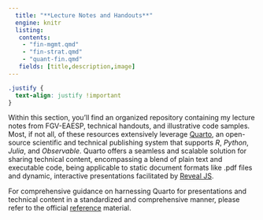 ```yaml
---
  title: "**Lecture Notes and Handouts**"
  engine: knitr
  listing:
   contents:
    - "fin-mgmt.qmd"
    - "fin-strat.qmd"
    - "quant-fin.qmd"
   fields: [title,description,image]
---
```


```css
.justify {
  text-align: justify !important
}
```

::: {.justify}

Within this section, you'll find an organized repository containing my lecture notes from FGV-EAESP, technical handouts, and illustrative code samples. Most, if not all, of these resources extensively leverage [Quarto](www.quarto.org), an open-source scientific and technical publishing system that supports *R*, *Python*, *Julia*, and *Observable*. Quarto offers a seamless and scalable solution for sharing technical content, encompassing a blend of plain text and executable code, being applicable to static document formats like .pdf files and dynamic, interactive presentations facilitated by [Reveal JS](https://revealjs.com/).

For comprehensive guidance on harnessing Quarto for presentations and technical content in a standardized and comprehensive manner, please refer to the official [reference](https://quarto.org/docs/reference/) material.
 
:::
